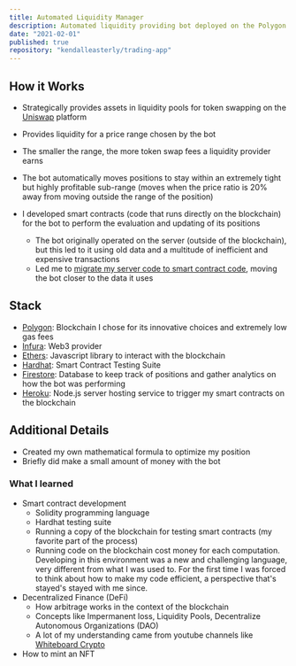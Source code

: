 ```yaml
---
title: Automated Liquidity Manager
description: Automated liquidity providing bot deployed on the Polygon blockchain
date: "2021-02-01"
published: true
repository: "kendalleasterly/trading-app"
---
```


## How it Works

- Strategically provides assets in liquidity pools for token swapping on the [Uniswap](https://uniswap.org/) platform
- Provides liquidity for a price range chosen by the bot
- The smaller the range, the more token swap fees a liquidity provider earns
- The bot automatically moves positions to stay within an extremely tight but highly profitable sub-range (moves when the price ratio is 20% away from moving outside the range of the position)

- I developed smart contracts (code that runs directly on the blockchain) for the bot to perform the evaluation and updating of its positions
	- The bot originally operated on the server (outside of the blockchain), but this led to it using old data and a multitude of inefficient and expensive transactions
	- Led me to [migrate my server code to smart contract code](https://github.com/kendalleasterly/trading-app/milestone/1?closed=1), moving the bot closer to the data it uses



## Stack
- [Polygon](https://polygon.technology/): Blockchain I chose for its innovative choices and extremely low gas fees
- [Infura](https://www.infura.io/): Web3 provider
- [Ethers](https://docs.ethers.org/v5/): Javascript library to interact with the blockchain
- [Hardhat](https://hardhat.org/): Smart Contract Testing Suite
- [Firestore](https://firebase.google.com/docs/firestore): Database to keep track of positions and gather analytics on how the bot was performing
- [Heroku](https://www.heroku.com/): Node.js server hosting service to trigger my smart contracts on the blockchain


## Additional Details

- Created my own mathematical formula to optimize my position
- Briefly did make a small amount of money with the bot

### What I learned

- Smart contract development
	- Solidity programming language
	- Hardhat testing suite
	- Running a copy of the blockchain for testing smart contracts (my favorite part of the process)
	- Running code on the blockchain cost money for each computation. Developing in this environment was a new and challenging language, very different from what I was used to. For the first time I was forced to think about how to make my code efficient, a perspective that's stayed's stayed with me since.
- Decentralized Finance (DeFi)
	- How arbitrage works in the context of the blockchain
	- Concepts like Impermanent loss, Liquidity Pools, Decentralize Autonomous Organizations (DAO)
	- A lot of my understanding came from youtube channels like [Whiteboard Crypto](https://www.youtube.com/@WhiteboardCrypto)
- How to mint an NFT


